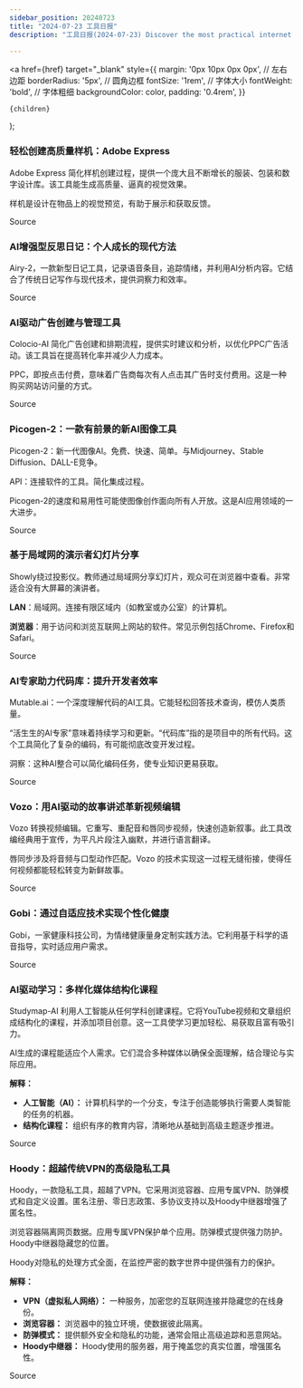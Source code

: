 ```yaml
---
sidebar_position: 20240723
title: "2024-07-23 工具日报"
description: "工具日报(2024-07-23) Discover the most practical internet software, AI tools, and products of 2024 through the Tools Daily!"

---
```



  <a
    href={href}
    target="_blank"
    style={{
      margin: '0px 10px 0px 0px', // 左右边距
      borderRadius: '5px', // 圆角边框
      fontSize: '1rem', // 字体大小
      fontWeight: 'bold', // 字体粗细
      backgroundColor: color,
      padding: '0.4rem',
    }}
  >
    {children}
  </a>
);

### 轻松创建高质量样机：Adobe Express

Adobe Express 简化样机创建过程，提供一个庞大且不断增长的服装、包装和数字设计库。该工具能生成高质量、逼真的视觉效果。

样机是设计在物品上的视觉预览，有助于展示和获取反馈。

<Link href="https://www.producthunt.com/posts/create-mockups-in-adobe-express" color="#B0C4DE">Source</Link>

### AI增强型反思日记：个人成长的现代方法

Airy-2，一款新型日记工具，记录语音条目，追踪情绪，并利用AI分析内容。它结合了传统日记写作与现代技术，提供洞察力和效率。

<Link href="https://www.producthunt.com/posts/airy-2" color="#B0C4DE">Source</Link>

### AI驱动广告创建与管理工具

Colocio-AI 简化广告创建和排期流程，提供实时建议和分析，以优化PPC广告活动。该工具旨在提高转化率并减少人力成本。

PPC，即按点击付费，意味着广告商每次有人点击其广告时支付费用。这是一种购买网站访问量的方式。

<Link href="https://www.producthunt.com/posts/colocio-ai" color="#B0C4DE">Source</Link>

### Picogen-2：一款有前景的新AI图像工具

Picogen-2：新一代图像AI。免费、快速、简单。与Midjourney、Stable Diffusion、DALL-E竞争。

API：连接软件的工具。简化集成过程。

Picogen-2的速度和易用性可能使图像创作面向所有人开放。这是AI应用领域的一大进步。

<Link href="https://www.producthunt.com/posts/picogen-2" color="#B0C4DE">Source</Link>

### 基于局域网的演示者幻灯片分享

Showly绕过投影仪。教师通过局域网分享幻灯片，观众可在浏览器中查看。非常适合没有大屏幕的演讲者。

**LAN**：局域网。连接有限区域内（如教室或办公室）的计算机。

**浏览器**：用于访问和浏览互联网上网站的软件。常见示例包括Chrome、Firefox和Safari。

<Link href="https://www.producthunt.com/posts/showly-desktop" color="#B0C4DE">Source</Link>

### AI专家助力代码库：提升开发者效率

Mutable.ai：一个深度理解代码的AI工具。它能轻松回答技术查询，模仿人类质量。

“活生生的AI专家”意味着持续学习和更新。“代码库”指的是项目中的所有代码。这个工具简化了复杂的编码，有可能彻底改变开发过程。

洞察：这种AI整合可以简化编码任务，使专业知识更易获取。

<Link href="https://www.producthunt.com/posts/mutable-ai-1" color="#B0C4DE">Source</Link>

### Vozo：用AI驱动的故事讲述革新视频编辑

Vozo 转换视频编辑。它重写、重配音和唇同步视频，快速创造新叙事。此工具改编经典用于宣传，为平凡片段注入幽默，并进行语言翻译。

唇同步涉及将音频与口型动作匹配。Vozo 的技术实现这一过程无缝衔接，使得任何视频都能轻松转变为新鲜故事。

<Link href="https://www.producthunt.com/posts/vozo-rewrite-redub" color="#B0C4DE">Source</Link>

### Gobi：通过自适应技术实现个性化健康

Gobi，一家健康科技公司，为情绪健康量身定制实践方法。它利用基于科学的语音指导，实时适应用户需求。

<Link href="https://www.producthunt.com/posts/gobi" color="#B0C4DE">Source</Link>

### AI驱动学习：多样化媒体结构化课程

Studymap-AI 利用人工智能从任何学科创建课程。它将YouTube视频和文章组织成结构化的课程，并添加项目创意。这一工具使学习更加轻松、易获取且富有吸引力。

AI生成的课程能适应个人需求。它们混合多种媒体以确保全面理解，结合理论与实际应用。

**解释：**
- **人工智能（AI）：** 计算机科学的一个分支，专注于创造能够执行需要人类智能的任务的机器。
- **结构化课程：** 组织有序的教育内容，清晰地从基础到高级主题逐步推进。

<Link href="https://www.producthunt.com/posts/studymap-ai" color="#B0C4DE">Source</Link>

### Hoody：超越传统VPN的高级隐私工具

Hoody，一款隐私工具，超越了VPN。它采用浏览容器、应用专属VPN、防弹模式和自定义设置。匿名注册、零日志政策、多协议支持以及Hoody中继器增强了匿名性。

浏览容器隔离网页数据。应用专属VPN保护单个应用。防弹模式提供强力防护。Hoody中继器隐藏您的位置。

Hoody对隐私的处理方式全面，在监控严密的数字世界中提供强有力的保护。

**解释：**
- **VPN（虚拟私人网络）：** 一种服务，加密您的互联网连接并隐藏您的在线身份。
- **浏览容器：** 浏览器中的独立环境，使数据彼此隔离。
- **防弹模式：** 提供额外安全和隐私的功能，通常会阻止高级追踪和恶意网站。
- **Hoody中继器：** Hoody使用的服务器，用于掩盖您的真实位置，增强匿名性。

<Link href="https://www.producthunt.com/posts/hoody-2" color="#B0C4DE">Source</Link>

